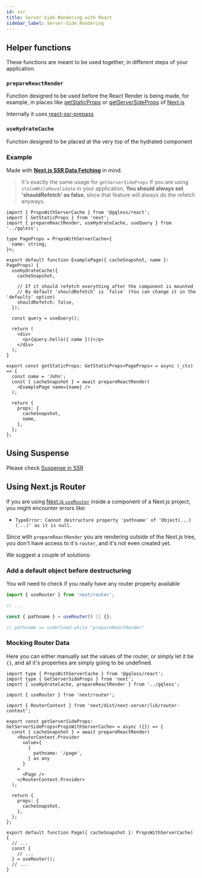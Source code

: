 ```yaml
---
id: ssr
title: Server-Side Rendering with React
sidebar_label: Server-Side Rendering
---
```


## Helper functions

These functions are meant to be used together, in different steps of your application.

### `prepareReactRender`

Function designed to be used before the React Render is being made, for example, in places like [getStaticProps](https://nextjs.org/docs/basic-features/data-fetching#getstaticprops-static-generation) or [getServerSideProps](https://nextjs.org/docs/basic-features/data-fetching#getserversideprops-server-side-rendering) of [Next.js](https://nextjs.org/)

Internally it uses [react-ssr-prepass](https://github.com/FormidableLabs/react-ssr-prepass)

### `useHydrateCache`

Function designed to be placed at the very top of the hydrated component

### Example

Made with **[Next.js SSR Data Fetching](https://nextjs.org/docs/basic-features/data-fetching)** in mind.

> It's exactly the same usage for `getServerSideProps`
> If you are using `staleWhileRevalidate` in your application, **You should always set 'shouldRefetch' as false**, since that feature will always do the refetch anyways.

```tsx
import { PropsWithServerCache } from '@gqless/react';
import { GetStaticProps } from 'next';
import { prepareReactRender, useHydrateCache, useQuery } from '../gqless';

type PageProps = PropsWithServerCache<{
  name: string;
}>;

export default function ExamplePage({ cacheSnapshot, name }: PageProps) {
  useHydrateCache({
    cacheSnapshot,

    // If it should refetch everything after the component is mounted
    // By default 'shouldRefetch' is `false` (You can change it in the 'defaults' option)
    shouldRefetch: false,
  });

  const query = useQuery();

  return (
    <div>
      <p>{query.hello({ name })}</p>
    </div>
  );
}

export const getStaticProps: GetStaticProps<PageProps> = async (_ctx) => {
  const name = 'John';
  const { cacheSnapshot } = await prepareReactRender(
    <ExamplePage name={name} />
  );

  return {
    props: {
      cacheSnapshot,
      name,
    },
  };
};
```

## Using Suspense

Please check [Suspense in SSR](/react/suspense#suspense-in-ssr)

## Using Next.js Router

If you are using [Next.js `useRouter`](https://nextjs.org/docs/api-reference/next/router) inside a component of a Next.js project, you might encounter errors like:

- `TypeError: Cannot destructure property 'pathname' of 'Object(...)(...)' as it is null.`

Since with `prepareReactRender` you are rendering outside of the Next.js tree, you don't have access to it's `router`, and it's not even created yet.

We suggest a couple of solutions:

### Add a default object before destructuring

You will need to check if you really have any router property available

```ts
import { useRouter } from 'next/router';

// ...

const { pathname } = useRouter() || {};

// pathname == undefined while "prepareReactRender"
```

### Mocking Router Data

Here you can either manually set the values of the router, or simply let it be `{}`, and all it's properties are simply going to be undefined.

```tsx
import type { PropsWithServerCache } from '@gqless/react';
import type { GetServerSideProps } from 'next';
import { useHydrateCache, prepareReactRender } from '../gqless';

import { useRouter } from 'next/router';

import { RouterContext } from 'next/dist/next-server/lib/router-context';

export const getServerSideProps: GetServerSideProps<PropsWithServerCache> = async ({}) => {
  const { cacheSnapshot } = await prepareReactRender(
    <RouterContext.Provider
      value={
        {
          pathname: '/page',
        } as any
      }
    >
      <Page />
    </RouterContext.Provider>
  );

  return {
    props: {
      cacheSnapshot,
    },
  };
};

export default function Page({ cacheSnapshot }: PropsWithServerCache) {
  // ...
  const {
    // ...
  } = useRouter();
  // ...
}
```
